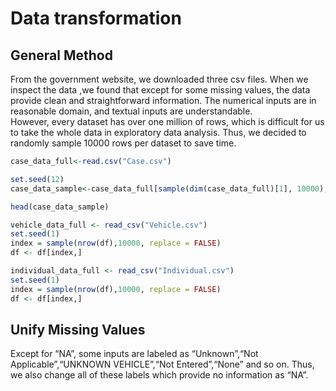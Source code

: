 # Data transformation

## General Method
From the government website, we downloaded three csv files. When we inspect the data ,we found that except for some missing values, the data provide clean and straightforward information. The numerical inputs are in reasonable domain, and textual inputs are understandable.  
However, every dataset has over one million of rows, which is difficult for us to take the whole data in exploratory data analysis. Thus, we decided to randomly sample 10000 rows per dataset to save time.  

```r
case_data_full<-read.csv("Case.csv")

set.seed(12)
case_data_sample<-case_data_full[sample(dim(case_data_full)[1], 10000),]

head(case_data_sample)
```

```r
vehicle_data_full <- read_csv("Vehicle.csv")
set.seed(1)
index = sample(nrow(df),10000, replace = FALSE)
df <- df[index,]
```

```r
individual_data_full <- read_csv("Individual.csv")
set.seed(1)
index = sample(nrow(df),10000, replace = FALSE)
df <- df[index,]
```

## Unify Missing Values
Except for "NA", some inputs are labeled as "Unknown","Not Applicable","UNKNOWN VEHICLE","Not Entered","None" and so on. Thus, we also change all of these labels which provide no information as "NA".  
